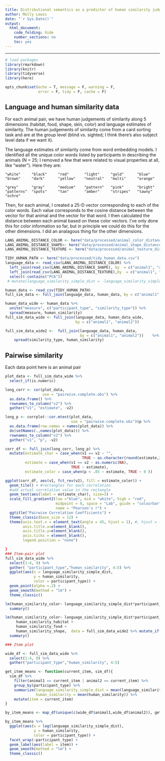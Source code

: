 ```yaml
---
title: Distributional semantics as a predictor of human similarity judgments
author: Molly Lewis 
date: "`r Sys.Date()`"
output: 
  html_document:
    code_folding: hide
    number_sections: no
    toc: yes
---
```

  
******

```r

# load packages
library(rmarkdown)
library(knitr)
library(tidyverse)
library(here)

opts_chunk$set(echo = T, message = F, warning = F, 
               error = F, tidy = F, cache = F)
```

## Language and human similarity data 

For each animal pair, we have human judgements of similarity along 5 dimensions (habitat, food, shape, skin, color) and language estimates of similarity. The human judgements of similarity come from a card sorting task and are at the group level (blind vs. sighted; I think there's also subject level data if we want it).

The language estimates of similarity come from word embedding models. I identified all the unique color words listed by participants in describing the animals (N = 25; I removed a few that were related to visual properties at all, like "water"). Here they are:

`"white"     "black"     "red"       "light"    
"gold"      "blue"      "brown"     "dark"     
"yellow"    "neutral"   "multi"     "orange"`   

 `"grey"      "gray"      "medium"    "pattern"  
"pink"      "bright"    "patterns"  "spots"    
"tan"       "amber"     "stripes"  
"tawny"     "ochre"`   

Then, for each animal, I created a 25-D vector corresponding to each of the color words. Each value corresponds to the cosine distance between the vector for that animal and the vector for that word. I then calculated the distance between each animal based on these color vectors. I've only done this for color information so far, but in principle we could do this for the other dimensions. I did an analagous thing for the other dimensions.

```r
LANG_ANIMAL_DISTANCE_COLOR <- here("data/processed/animal_color_distances_language_wiki.csv")
LANG_ANIMAL_DISTANCE_SHAPE<- here("data/processed/animal_shape_distances_language_wiki.csv")
LANG_ANIMAL_DISTANCE_TEXTURE <- here("data/processed/animal_texture_distances_language_wiki.csv")

TIDY_HUMAN_PATH <- here("data/processed/tidy_human_data.csv") 
language_data <- read_csv(LANG_ANIMAL_DISTANCE_COLOR) %>%
  left_join(read_csv(LANG_ANIMAL_DISTANCE_SHAPE), by  = c("animal1", "animal2")) %>%
  left_join(read_csv(LANG_ANIMAL_DISTANCE_TEXTURE),by  = c("animal1", "animal2")) %>%
  select(-contains("PCA"))
 # mutate(language_similarity_simple_dist = -language_similarity_simple_dist)

human_data <- read_csv(TIDY_HUMAN_PATH) 
full_sim_data <- full_join(language_data, human_data, by = c("animal1", "animal2"))   

human_data_wide <- human_data %>%
  unite("measure", c("participant_type", "similarity_type")) %>%
  spread(measure, human_similarity)
full_sim_data_wide <- full_join(language_data, human_data_wide, 
                                by = c("animal1", "animal2"))   

full_sim_data_wide2 <-  full_join(language_data, human_data,
                                  by = c("animal1", "animal2"))    %>%
    spread(similarity_type, human_similarity)
```

## Pairwise similarity 
Each data point here is an animal pair
```r
plot_data <- full_sim_data_wide %>%
  select_if(is.numeric) 

long_corr <- cor(plot_data, 
                 use = "pairwise.complete.obs") %>%
  as.data.frame() %>%
  rownames_to_column("v2") %>%
  gather("v1", "estimate", -v2)

long_p <- corrplot::cor.mtest(plot_data, 
                              use = "pairwise.complete.obs")$p %>%
  as.data.frame(row.names = names(plot_data)) %>%
  do(setNames(.,names(plot_data))) %>%
  rownames_to_column("v2") %>%
  gather("v1", "p", -v2)

corr_df <- full_join(long_corr, long_p) %>%
  mutate(estimate_char = case_when(v1 == v2 ~ "", 
                                   TRUE ~ as.character(round(estimate,2))),
         estimate = case_when(v1 == v2 ~ as.numeric(NA), 
                              TRUE ~ estimate),
         estimate_color = case_when(p < .05 ~ estimate, TRUE ~ 0 ))

ggplot(corr_df, aes(v1, fct_rev(v2), fill = estimate_color)) + 
  geom_tile() + #rectangles for each correlation
  #add actual correlation value in the rectangle
  geom_text(aes(label = estimate_char), size=3) + 
  scale_fill_gradient2(low ="blue", mid = "white", high = "red", 
                       midpoint = 0, space = "Lab", guide = "colourbar",
                       name = "Pearson's r") +
  ggtitle("Pairwise Correlation Coefficients") +
  theme_classic(base_size = 12) +
  theme(axis.text.x = element_text(angle = 45, hjust = 1), #, hjust = .95, vjust = .2), 
        axis.title.x=element_blank(), 
        axis.title.y=element_blank(),
        axis.ticks = element_blank(),
        legend.position = "none")
```


```r
}
### Item-pair plot
full_sim_data_wide %>%
  select(1:4, 9) %>%
  gather( "participant_type","human_similarity", 4:5) %>%
  ggplot(aes(x = language_similarity_simple_dist,
             y = human_similarity,
             color = participant_type)) +
  geom_point(alpha =.2) +
  geom_smooth(method = "lm") +
  theme_classic()


```

```r

lm(human_similarity_color~ language_similarity_simple_dist*participant_type ,  data = full_sim_data_wide2 %>% mutate_if(is.numeric, scale)) %>%
  summary()

lm(human_similarity_color~ language_similarity_simple_dist*participant_type + 
     human_similarity_habitat +
     human_similarity_food + 
     human_similarity_shape,  data = full_sim_data_wide2 %>% mutate_if(is.numeric, scale)) %>%
  summary()

```

```r
### Item plot

wide_df <- full_sim_data_wide %>%
  select(1:4, 9) %>%
  gather("participant_type","human_similarity", 4:5) 

get_item_means <- function(current_item, sim_df){
  sim_df %>%
    filter(animal1 == current_item | animal2 == current_item) %>%
    group_by(participant_type) %>%
    summarize(language_similarity_simple_dist = mean(language_similarity_simple_dist),
              human_similarity = mean(human_similarity)) %>%
    mutate(item = current_item)
}

by_item_means <- map_df(unique(c(wide_df$animal1,wide_df$animal2)), get_item_means, wide_df)

by_item_means %>%
  ggplot(aes(x = log(language_similarity_simple_dist),
             y = human_similarity,
             color = participant_type)) +
  facet_wrap(~participant_type) +
  geom_label(aes(label = item)) +
  geom_smooth(method = "lm") +
  theme_classic()
```